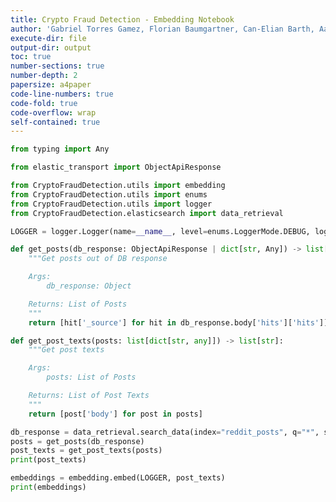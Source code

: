 ```yaml
---
title: Crypto Fraud Detection - Embedding Notebook
author: 'Gabriel Torres Gamez, Florian Baumgartner, Can-Elian Barth, Aaron Brülisauer'
execute-dir: file
output-dir: output
toc: true
number-sections: true
number-depth: 2
papersize: a4paper
code-line-numbers: true
code-fold: true
code-overflow: wrap
self-contained: true
---
```


```python
from typing import Any

from elastic_transport import ObjectApiResponse

from CryptoFraudDetection.utils import embedding
from CryptoFraudDetection.utils import enums
from CryptoFraudDetection.utils import logger
from CryptoFraudDetection.elasticsearch import data_retrieval

LOGGER = logger.Logger(name=__name__, level=enums.LoggerMode.DEBUG, log_dir="../logs")
```

```python
def get_posts(db_response: ObjectApiResponse | dict[str, Any]) -> list[dict[str, any]]:
    """Get posts out of DB response

    Args:
        db_response: Object

    Returns: List of Posts
    """
    return [hit['_source'] for hit in db_response.body['hits']['hits']]

def get_post_texts(posts: list[dict[str, any]]) -> list[str]:
    """Get post texts

    Args:
        posts: List of Posts

    Returns: List of Post Texts
    """
    return [post['body'] for post in posts]
```

```python
db_response = data_retrieval.search_data(index="reddit_posts", q="*", size=3)
posts = get_posts(db_response)
post_texts = get_post_texts(posts)
print(post_texts)
```

```python
embeddings = embedding.embed(LOGGER, post_texts)
print(embeddings)
```

